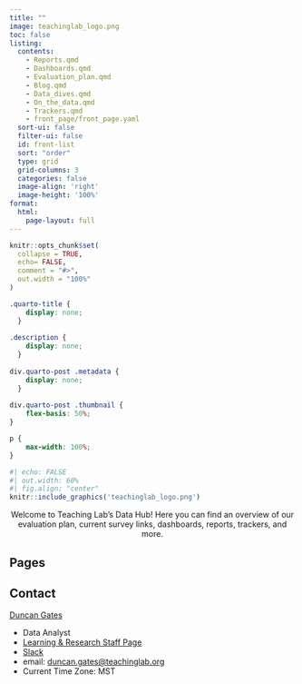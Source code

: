 ```yaml
---
title: ""
image: teachinglab_logo.png
toc: false
listing:
  contents: 
    - Reports.qmd
    - Dashboards.qmd
    - Evaluation_plan.qmd
    - Blog.qmd
    - Data_dives.qmd
    - On_the_data.qmd
    - Trackers.qmd
    - front_page/front_page.yaml
  sort-ui: false
  filter-ui: false
  id: front-list
  sort: "order"
  type: grid
  grid-columns: 3
  categories: false
  image-align: 'right'
  image-height: '100%'
format:
  html:
    page-layout: full
---
```


```r
knitr::opts_chunk$set(
  collapse = TRUE,
  echo= FALSE,
  comment = "#>",
  out.width = "100%"
)
```

```css
.quarto-title {
    display: none;
  }
  
.description {
    display: none;
  }
  
div.quarto-post .metadata {
    display: none;
  }
  
div.quarto-post .thumbnail {
    flex-basis: 50%;
}

p {
    max-width: 100%;
}

```

```r
#| echo: FALSE
#| out.width: 60%
#| fig.align: "center"
knitr::include_graphics('teachinglab_logo.png')
```

<center>Welcome to Teaching Lab’s Data Hub! Here you can find an overview of our evaluation plan, current survey links, dashboards, reports, trackers, and more.</center>

## Pages

::: {#front-list}
:::

## Contact

[Duncan Gates](https://datahub.teachinglab.org/people/duncan_gates.html)

-   Data Analyst
-   [Learning & Research Staff Page](https://sites.google.com/teachinglab.org/staff-site/learning-research)
-   [Slack](https://teachinglabhq.slack.com/team/U01MRR8KBRU)
-   email: [duncan.gates\@teachinglab.org](mailto:duncan.gates@teachinglab.org){.email}
-   Current Time Zone: MST
